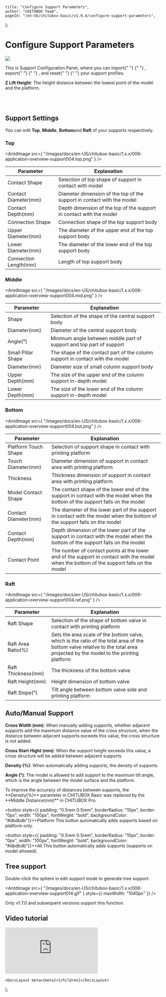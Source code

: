 
	title: "Configure Support Parameters",
	author: "CHITUBOX Team",
	pageId: "/en-US/chitubox-basic/v1.9.4/configure-support-parameters",
};

# Configure Support Parameters

<div style={{ width: "100%", overflow: "auto" }}>
	<img
		src={
			"/images/docs/en-US/chitubox-basic/1.x.x/006-application-overview-support004.png"
		}
		style={{ float: "right", paddingLeft: "1em", maxWidth: "50%" }}
	/>
	<p>
		This is Support Configuration Panel, where you can import{" "}
		<AntdImage
			src={
				"/images/docs/en-US/chitubox-basic/1.x.x/006-application-overview-support008.png"
			}
		/>{" "}
		, export{" "}
		<AntdImage
			src={
				"/images/docs/en-US/chitubox-basic/1.x.x/006-application-overview-support009.png"
			}
		/>{" "}
		, and reset{" "}
		<AntdImage
			src={
				"/images/docs/en-US/chitubox-basic/1.x.x/006-application-overview-support007.png"
			}
		/>{" "}
		your support profiles.
	</p>
	<p>
		<b>Z Lift Height</b>: The height distance between the lowest point of
		the model and the platform. <br />
	</p>
	<br />
	<AntdImage
		src={
			"/images/docs/en-US/chitubox-basic/1.x.x/gif/009-z-lift-height.gif"
		}
		style={{ maxWidth: "200px" }}
	/>
	<br />
</div>

## Support Settings

You can edit <b>Top</b>, <b>Middle</b>, <b>Bottom</b>and <b>Raft</b> of your supports respectively.

### Top

<AntdImage
	src={
		"/images/docs/en-US/chitubox-basic/1.x.x/006-application-overview-support004.top.png"
	}
/>

| Parameter             | Explanation                                                            |
| --------------------- | ---------------------------------------------------------------------- |
| Contact Shape         | Selection of top shape of support in contact with model                |
| Contact Diameter(mm)  | Diameter dimension of the top of the support in contact with the model |
| Contact Depth(mm)     | Depth dimension of the top of the support in contact with the model    |
| Connection Shape      | Connection shape of the top support body                               |
| Upper Diameter(mm)    | The diameter of the upper end of the top support body                  |
| Lower Diameter(mm)    | The diameter of the lower end of the top support body                  |
| Connection Length(mm) | Length of top support body                                             |

### Middle

<AntdImage
	src={
		"/images/docs/en-US/chitubox-basic/1.x.x/006-application-overview-support004.mid.png"
	}
/>

| Parameter          | Explanation                                                                   |
| ------------------ | ----------------------------------------------------------------------------- |
| Shape              | Selection of the shape of the central support body                            |
| Diameter(mm)       | Diameter of the central support body                                          |
| Angle(°)           | Minimum angle between middle part of support and top part of support          |
| Small Pillar Shape | The shape of the contact part of the column support in contact with the model |
| Diameter(mm)       | Diameter size of small column support body                                    |
| Upper Depth(mm)    | The size of the upper end of the column support in-depth model                |
| Lower Depth(mm)    | The size of the lower end of the column support in-depth model                |

### Bottom

<AntdImage
	src={
		"/images/docs/en-US/chitubox-basic/1.x.x/006-application-overview-support004.bot.png"
	}
/>

| Parameter            | Explanation                                                                                                                              |
| -------------------- | ---------------------------------------------------------------------------------------------------------------------------------------- |
| Platform Touch Shape | Selection of support shape in contact with printing platform                                                                             |
| Touch Diameter(mm)   | Diameter dimension of support in contact area with printing platform                                                                     |
| Thickness            | Thickness dimension of support in contact area with printing platform                                                                    |
| Model Contact Shape  | The contact shape of the lower end of the support in contact with the model when the bottom of the support falls on the model            |
| Contact Diameter(mm) | The diameter of the lower part of the support in contact with the model when the bottom of the support falls on the model                |
| Contact Depth(mm)    | Depth dimension of the lower part of the support in contact with the model when the bottom of the support falls on the model             |
| Contact Point        | The number of contact points at the lower end of the support in contact with the model when the bottom of the support falls on the model |

### Raft

<AntdImage
	src={
		"/images/docs/en-US/chitubox-basic/1.x.x/006-application-overview-support004.raf.png"
	}
/>

| Parameter          | Explanation                                                                                                                                                                  |
| ------------------ | ---------------------------------------------------------------------------------------------------------------------------------------------------------------------------- |
| Raft Shape         | Selection of the shape of bottom valve in contact with printing platform                                                                                                     |
| Raft Area Ratio(%) | Sets the area scale of the bottom valve, which is the ratio of the total area of the bottom valve relative to the total area projected by the model to the printing platform |
| Raft Thickness(mm) | The thickness of the bottom valve                                                                                                                                            |
| Raft Height(mm)    | Height dimension of bottom valve                                                                                                                                             |
| Raft Slope(°)      | Tilt angle between bottom valve side and printing platform                                                                                                                   |

## Auto/Manual Support

**Cross Width (mm)**: When manually adding supports, whether adjacent
supports add the maximum distance value of the cross structure, when the
distance between adjacent supports exceeds this value, the cross structure
is not added.

<ImageContainer>
	<AntdImage
		src={"/images/docs/en-US/chitubox-basic/1.x.x/gif/41Cross Width.gif"}
		style={{ maxWidth: "200px" }}
	/>
</ImageContainer>

**Cross Start Hight (mm)**: When the support height exceeds this value, a
cross structure will be added between adjacent supports.

<ImageContainer>
	<AntdImage
		src={
			"/images/docs/en-US/chitubox-basic/1.x.x/gif/18Staggered starting height.gif"
		}
		style={{ maxWidth: "200px" }}
	/>
</ImageContainer>

**Density (%)**: When automatically adding supports, the density of supports.

<ImageContainer>
	<AntdImage
		src={"/images/docs/en-US/chitubox-basic/1.x.x/gif/19density.gif"}
		style={{ maxWidth: "200px" }}
	/>
</ImageContainer>

**Angle (°)**: The model is allowed to add support to the maximum tilt
angle, which is the angle between the model surface and the platform.

<ImageContainer>
	<AntdImage
		src={"/images/docs/en-US/chitubox-basic/1.x.x/gif/020angle.gif"}
		style={{ maxWidth: "200px" }}
	/>
</ImageContainer>

<Admonition type="note">
	To improve the accuracy of distances between supports, the **Density(%)** parameter in CHITUBOX Basic was replaced by the **Middle Distance(mm)** in CHITUBOX Pro.
</Admonition>

<button style={{ padding: "0.5rem 0.5rem", borderRadius: "10px", border: "0px", width: "100px", fontWeight: "bold", backgroundColor: "#dbdbdb"}}><span>+Platform</span></button> This button automatically adds supports based on platform only.

<button style={{ padding: "0.5rem 0.5rem", borderRadius: "10px", border: "0px", width: "100px", fontWeight: "bold", backgroundColor: "#dbdbdb"}}><span>+All</span></button> This button automatically adds supports (supports on model allowed).

<ImageContainer>
	<ImageComparison
		img1Src={
			"/images/docs/en-US/chitubox-basic/1.x.x/006-application-overview-support011.png"
		}
		text1={"+Platform"}
		img2Src={
			"/images/docs/en-US/chitubox-basic/1.x.x/006-application-overview-support012.png"
		}
		text2={"+All"}
	/>
</ImageContainer>

## Tree support

Double-click the sphere in edit support mode to generate tree support.

<ImageContainer>
	<AntdImage
		src={
			"/images/docs/en-US/chitubox-basic/1.x.x/006-application-overview-support013.png"
		}
		style={{ maxWidth: "1040px" }}
	/>
</ImageContainer>

<AntdImage
	src={
		"/images/docs/en-US/chitubox-basic/1.x.x/006-application-overview-support014.gif"
	}
	style={{ maxWidth: "1040px" }}
/>

<Admonition type="note">
	Only v1.7.0 and subsequent versions support this function.
</Admonition>

## Video tutorial

<YouTubeVideoContainer>
	<iframe
		src="https://www.youtube.com/embed/PO6vf6duepg"
		scrolling="no"
		border="0"
		frameborder="no"
		framespacing="0"
		allowfullscreen="true"
	></iframe>
</YouTubeVideoContainer>

	<DocsLayout meta={meta}>{children}</DocsLayout>
);
